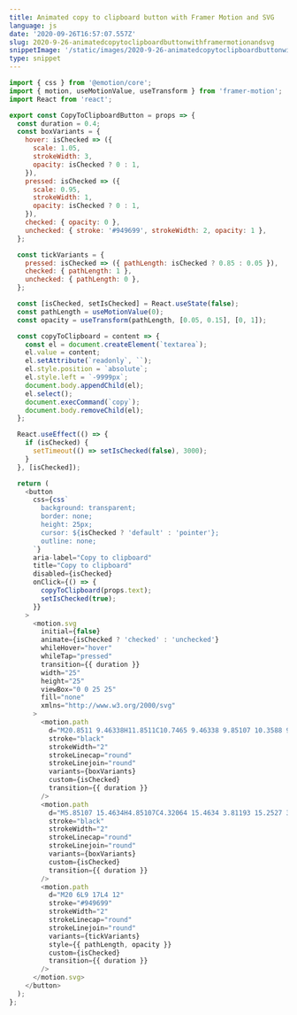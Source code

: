 ```yaml
---
title: Animated copy to clipboard button with Framer Motion and SVG
language: js
date: '2020-09-26T16:57:07.557Z'
slug: 2020-9-26-animatedcopytoclipboardbuttonwithframermotionandsvg
snippetImage: '/static/images/2020-9-26-animatedcopytoclipboardbuttonwithframermotionandsvg.png'
type: snippet
---
```


```js snippet
import { css } from '@emotion/core';
import { motion, useMotionValue, useTransform } from 'framer-motion';
import React from 'react';

export const CopyToClipboardButton = props => {
  const duration = 0.4;
  const boxVariants = {
    hover: isChecked => ({
      scale: 1.05,
      strokeWidth: 3,
      opacity: isChecked ? 0 : 1,
    }),
    pressed: isChecked => ({
      scale: 0.95,
      strokeWidth: 1,
      opacity: isChecked ? 0 : 1,
    }),
    checked: { opacity: 0 },
    unchecked: { stroke: '#949699', strokeWidth: 2, opacity: 1 },
  };

  const tickVariants = {
    pressed: isChecked => ({ pathLength: isChecked ? 0.85 : 0.05 }),
    checked: { pathLength: 1 },
    unchecked: { pathLength: 0 },
  };

  const [isChecked, setIsChecked] = React.useState(false);
  const pathLength = useMotionValue(0);
  const opacity = useTransform(pathLength, [0.05, 0.15], [0, 1]);

  const copyToClipboard = content => {
    const el = document.createElement(`textarea`);
    el.value = content;
    el.setAttribute(`readonly`, ``);
    el.style.position = `absolute`;
    el.style.left = `-9999px`;
    document.body.appendChild(el);
    el.select();
    document.execCommand(`copy`);
    document.body.removeChild(el);
  };

  React.useEffect(() => {
    if (isChecked) {
      setTimeout(() => setIsChecked(false), 3000);
    }
  }, [isChecked]);

  return (
    <button
      css={css`
        background: transparent;
        border: none;
        height: 25px;
        cursor: ${isChecked ? 'default' : 'pointer'};
        outline: none;
      `}
      aria-label="Copy to clipboard"
      title="Copy to clipboard"
      disabled={isChecked}
      onClick={() => {
        copyToClipboard(props.text);
        setIsChecked(true);
      }}
    >
      <motion.svg
        initial={false}
        animate={isChecked ? 'checked' : 'unchecked'}
        whileHover="hover"
        whileTap="pressed"
        transition={{ duration }}
        width="25"
        height="25"
        viewBox="0 0 25 25"
        fill="none"
        xmlns="http://www.w3.org/2000/svg"
      >
        <motion.path
          d="M20.8511 9.46338H11.8511C10.7465 9.46338 9.85107 10.3588 9.85107 11.4634V20.4634C9.85107 21.5679 10.7465 22.4634 11.8511 22.4634H20.8511C21.9556 22.4634 22.8511 21.5679 22.8511 20.4634V11.4634C22.8511 10.3588 21.9556 9.46338 20.8511 9.46338Z"
          stroke="black"
          strokeWidth="2"
          strokeLinecap="round"
          strokeLinejoin="round"
          variants={boxVariants}
          custom={isChecked}
          transition={{ duration }}
        />
        <motion.path
          d="M5.85107 15.4634H4.85107C4.32064 15.4634 3.81193 15.2527 3.43686 14.8776C3.06179 14.5025 2.85107 13.9938 2.85107 13.4634V4.46338C2.85107 3.93295 3.06179 3.42424 3.43686 3.04917C3.81193 2.67409 4.32064 2.46338 4.85107 2.46338H13.8511C14.3815 2.46338 14.8902 2.67409 15.2653 3.04917C15.6404 3.42424 15.8511 3.93295 15.8511 4.46338V5.46338"
          stroke="black"
          strokeWidth="2"
          strokeLinecap="round"
          strokeLinejoin="round"
          variants={boxVariants}
          custom={isChecked}
          transition={{ duration }}
        />
        <motion.path
          d="M20 6L9 17L4 12"
          stroke="#949699"
          strokeWidth="2"
          strokeLinecap="round"
          strokeLinejoin="round"
          variants={tickVariants}
          style={{ pathLength, opacity }}
          custom={isChecked}
          transition={{ duration }}
        />
      </motion.svg>
    </button>
  );
};
```

